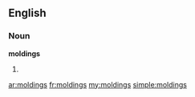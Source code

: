 ==English==

===Noun===
'''moldings'''

# {{plural of|[[molding]]}}

[[ar:moldings]]
[[fr:moldings]]
[[my:moldings]]
[[simple:moldings]]